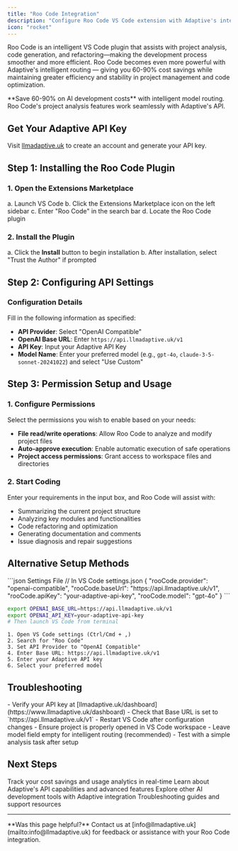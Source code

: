 ```yaml
---
title: "Roo Code Integration"
description: "Configure Roo Code VS Code extension with Adaptive's intelligent LLM routing for 60-90% cost savings"
icon: "rocket"
---
```


Roo Code is an intelligent VS Code plugin that assists with project analysis, code generation, and refactoring—making the development process smoother and more efficient. Roo Code becomes even more powerful with Adaptive's intelligent routing — giving you 60-90% cost savings while maintaining greater efficiency and stability in project management and code optimization.

<Tip>
**Save 60-90% on AI development costs** with intelligent model routing. Roo Code's project analysis features work seamlessly with Adaptive's API.
</Tip>

## Get Your Adaptive API Key

Visit [llmadaptive.uk](https://www.llmadaptive.uk) to create an account and generate your API key.

## Step 1: Installing the Roo Code Plugin

### 1. Open the Extensions Marketplace
a. Launch VS Code
b. Click the Extensions Marketplace icon on the left sidebar
c. Enter "Roo Code" in the search bar
d. Locate the Roo Code plugin

### 2. Install the Plugin
a. Click the **Install** button to begin installation
b. After installation, select "Trust the Author" if prompted

## Step 2: Configuring API Settings

### Configuration Details
Fill in the following information as specified:

- **API Provider**: Select "OpenAI Compatible"
- **OpenAI Base URL**: Enter `https://api.llmadaptive.uk/v1`
- **API Key**: Input your Adaptive API Key
- **Model Name**: Enter your preferred model (e.g., `gpt-4o`, `claude-3-5-sonnet-20241022`) and select "Use Custom"

## Step 3: Permission Setup and Usage

### 1. Configure Permissions
Select the permissions you wish to enable based on your needs:

- **File read/write operations**: Allow Roo Code to analyze and modify project files
- **Auto-approve execution**: Enable automatic execution of safe operations
- **Project access permissions**: Grant access to workspace files and directories

### 2. Start Coding
Enter your requirements in the input box, and Roo Code will assist with:

- Summarizing the current project structure
- Analyzing key modules and functionalities
- Code refactoring and optimization
- Generating documentation and comments
- Issue diagnosis and repair suggestions

## Alternative Setup Methods

<CodeGroup>
```json Settings File
// In VS Code settings.json
{
  "rooCode.provider": "openai-compatible",
  "rooCode.baseUrl": "https://api.llmadaptive.uk/v1",
  "rooCode.apiKey": "your-adaptive-api-key",
  "rooCode.model": "gpt-4o"
}
```

```bash Environment Variables
export OPENAI_BASE_URL=https://api.llmadaptive.uk/v1
export OPENAI_API_KEY=your-adaptive-api-key
# Then launch VS Code from terminal
```

```text Manual Configuration
1. Open VS Code settings (Ctrl/Cmd + ,)
2. Search for "Roo Code"
3. Set API Provider to "OpenAI Compatible"
4. Enter Base URL: https://api.llmadaptive.uk/v1
5. Enter your Adaptive API key
6. Select your preferred model
```
</CodeGroup>

## Troubleshooting

<AccordionGroup>
<Accordion title="Connection Issues" icon="wifi-off">
- Verify your API key at [llmadaptive.uk/dashboard](https://www.llmadaptive.uk/dashboard)
- Check that Base URL is set to `https://api.llmadaptive.uk/v1`
- Restart VS Code after configuration changes
</Accordion>

<Accordion title="Project Analysis" icon="magnifying-glass">
- Ensure project is properly opened in VS Code workspace
- Leave model field empty for intelligent routing (recommended)
- Test with a simple analysis task after setup
</Accordion>
</AccordionGroup>

## Next Steps

<CardGroup cols={2}>
  <Card
    title="Monitor Usage & Savings"
    href="https://www.llmadaptive.uk/dashboard"
    icon="chart-line"
    cta="View Dashboard"
  >
    Track your cost savings and usage analytics in real-time
  </Card>
  <Card
    title="API Documentation"
    href="/api-reference/chat-completions"
    icon="book"
    cta="View API Docs"
  >
    Learn about Adaptive's API capabilities and advanced features
  </Card>
  <Card
    title="VS Code Extensions"
    href="/developer-tools/cline"
    icon="code"
    cta="More Tools"
  >
    Explore other AI development tools with Adaptive integration
  </Card>
  <Card
    title="Get Support"
    href="/troubleshooting"
    icon="life-ring"
    cta="Get Help"
  >
    Troubleshooting guides and support resources
  </Card>
</CardGroup>

---

<Note>
**Was this page helpful?** Contact us at [info@llmadaptive.uk](mailto:info@llmadaptive.uk) for feedback or assistance with your Roo Code integration.
</Note>